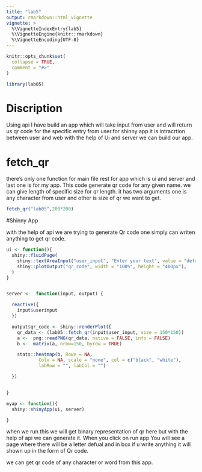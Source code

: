 ```yaml
---
title: "lab5"
output: rmarkdown::html_vignette
vignette: >
  %\VignetteIndexEntry{lab5}
  %\VignetteEngine{knitr::rmarkdown}
  %\VignetteEncoding{UTF-8}
---
```


```r
knitr::opts_chunk$set(
  collapse = TRUE,
  comment = "#>"
)
```

```r
library(lab05)
```

# Discription

Using api I have build an app which will take input from user and will return us qr code for the specific entry from user.for shinny app it is intracrtion between user and web with the help of Ui and server we can build our app.




# fetch_qr 
there's only one function for main file rest for app which is ui and server 
and last one is for my app.
This code generate qr code for any given name.
we can give length of specific size for qr length.
it has two arguments one is any character from user and other is size of qr we want to get.

```r
fetch_qr("lab05",200*200)
```

#Shinny App

with the help of api we are trying to generate Qr code one simply can writen anything to get qr code.

```r

ui <- function(){
  shiny::fluidPage(
    shiny::textAreaInput("user_input", "Enter your text", value = "defual" ),
    shiny::plotOutput("qr_code", width = "100%", height = "400px"),
  )
}


server <-  function(input, output) {

  reactive({
    input$userinput
  })

  output$qr_code <- shiny::renderPlot({
    qr_data <- (lab05::fetch_qr(input$user_input, size = 150*150))
    a <-  png::readPNG(qr_data, native = FALSE, info = FALSE)
    b <-  matrix(a, nrow=150, byrow = TRUE)

    stats::heatmap(b, Rowv = NA,
            Colv = NA, scale = "none", col = c("black", "white"),
            labRow = "", labCol = "")

  })


}

myap <- function(){
  shiny::shinyApp(ui, server)

}
```

when we run this we will get binary representation of qr here but with the help of api we can generate it.
When you click on run app You will see a page where there will be a letter defual and in box if u write anything it will shown up in the form of Qr code.

we can get qr code of any character or word from this app.
